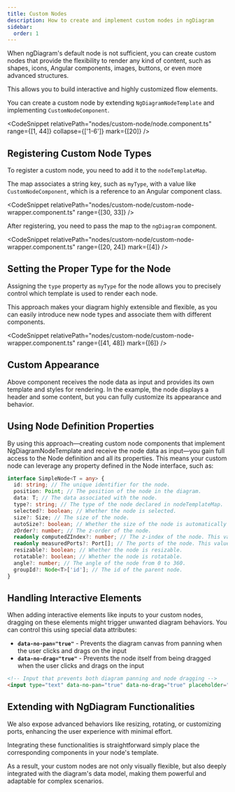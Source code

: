 ```yaml
---
title: Custom Nodes
description: How to create and implement custom nodes in ngDiagram
sidebar:
  order: 1
---
```



When ngDiagram's default node is not sufficient, you can create custom nodes that provide the flexibility to render any kind of content, such as shapes, icons, Angular components, images, buttons, or even more advanced structures.

This allows you to build interactive and highly customized flow elements.

You can create a custom node by extending `NgDiagramNodeTemplate` and implementing `CustomNodeComponent`.

<CodeSnippet relativePath="nodes/custom-node/node.component.ts" range={[1, 44]} collapse={['1-6']} mark={[20]} />

<CustomNode />

<LinkCard
  icon="list-format"
  title="Custom Node Example"
  href="/docs/examples/custom-node"
  description="For more comprehensive example please check here."
/>

## Registering Custom Node Types

To register a custom node, you need to add it to the `nodeTemplateMap`.

The map associates a string key, such as `myType`, with a value like `CustomNodeComponent`, which is a reference to an Angular component class.

<CodeSnippet relativePath="nodes/custom-node/custom-node-wrapper.component.ts" range={[30, 33]} />

After registering, you need to pass the map to the `ngDiagram` component.

<CodeSnippet relativePath="nodes/custom-node/custom-node-wrapper.component.ts" range={[20, 24]} mark={[4]} />

## Setting the Proper Type for the Node

Assigning the `type` property as `myType` for the node allows you to precisely control which template is used to render each node.

This approach makes your diagram highly extensible and flexible, as you can easily introduce new node types and associate them with different components.

<CodeSnippet relativePath="nodes/custom-node/custom-node-wrapper.component.ts" range={[41, 48]} mark={[6]} />

## Custom Appearance

Above component receives the node data as input and provides its own template and styles for rendering.
In the example, the node displays a header and some content, but you can fully customize its appearance and behavior.

## Using Node Definition Properties

By using this approach—creating custom node components that implement NgDiagramNodeTemplate and receive the node data as input—you gain full access to the Node definition and all its properties.
This means your custom node can leverage any property defined in the Node interface, such as:

```typescript
interface SimpleNode<T = any> {
  id: string; // The unique identifier for the node.
  position: Point; // The position of the node in the diagram.
  data: T; // The data associated with the node.
  type?: string; // The type of the node declared in nodeTemplateMap.
  selected?: boolean; // Whether the node is selected.
  size?: Size; // The size of the node.
  autoSize?: boolean; // Whether the size of the node is automatically resized based on the content.
  zOrder?: number; // The z-order of the node.
  readonly computedZIndex?: number; // The z-index of the node. This value is set automatically.
  readonly measuredPorts?: Port[]; // The ports of the node. This value is set automatically.
  resizable?: boolean; // Whether the node is resizable.
  rotatable?: boolean; // Whether the node is rotatable.
  angle?: number; // The angle of the node from 0 to 360.
  groupId?: Node<T>['id']; // The id of the parent node.
}
```

<LinkCard
  icon="list-format"
  title="Node API"
  href="/docs/api/types/node"
  description="See detailed node properties reference"
/>

## Handling Interactive Elements

When adding interactive elements like inputs to your custom nodes, dragging on these elements might trigger unwanted diagram behaviors. You can control this using special data attributes:

- **`data-no-pan="true"`** - Prevents the diagram canvas from panning when the user clicks and drags on the input
- **`data-no-drag="true"`** - Prevents the node itself from being dragged when the user clicks and drags on the input

```html
<!-- Input that prevents both diagram panning and node dragging -->
<input type="text" data-no-pan="true" data-no-drag="true" placeholder="Type here" />
```

## Extending with NgDiagram Functionalities

We also expose advanced behaviors like resizing, rotating, or customizing ports, enhancing the user experience with minimal effort.

Integrating these functionalities is straightforward simply place the corresponding components in your node's template.

As a result, your custom nodes are not only visually flexible, but also deeply integrated with the diagram's data model, making them powerful and adaptable for complex scenarios.

<LinkCard
  icon="list-format"
  title="Resizing"
  href="/docs/internals/nodes/resizing"
  description="Resizing functionality for your Custom Node"
/>

<LinkCard
  icon="list-format"
  title="Rotating"
  href="/docs/internals/nodes/rotation"
  description="Rotation functionality for your Custom Node"
/>

<LinkCard
  icon="list-format"
  title="Custom Ports"
  href="/docs/internals/nodes/ports"
  description="Custom ports in your Custom Node"
/>

